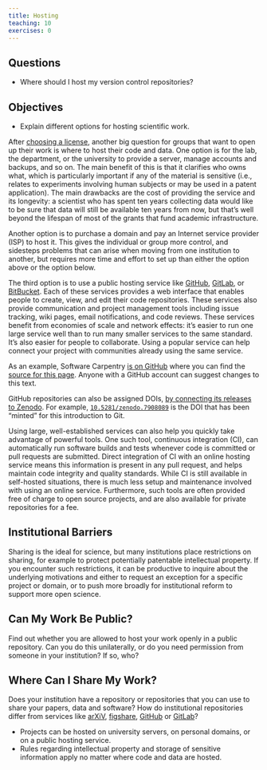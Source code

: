 ---
title: Hosting
teaching: 10
exercises: 0
---

::: {.callout-important}
## Questions

- Where should I host my version control repositories?

:::

::: {.callout-tip}
## Objectives

- Explain different options for hosting scientific work.

:::

After [choosing a license](11-licensing.md),
another big question for groups that want to open up their work is where to
host their code and data.  One option is for the lab, the department, or the
university to provide a server, manage accounts and backups, and so on.  The
main benefit of this is that it clarifies who owns what, which is particularly
important if any of the material is sensitive (i.e., relates to experiments
involving human subjects or may be used in a patent application).  The main
drawbacks are the cost of providing the service and its longevity: a scientist
who has spent ten years collecting data would like to be sure that data will
still be available ten years from now, but that's well beyond the lifespan of
most of the grants that fund academic infrastructure.

Another option is to purchase a domain and pay an Internet service provider
(ISP) to host it.  This gives the individual or group more control, and
sidesteps problems that can arise when moving from one institution to another,
but requires more time and effort to set up than either the option above or the
option below.

The third option is to use a public hosting service like
[GitHub](https://github.com), [GitLab](https://gitlab.com), or
[BitBucket](https://bitbucket.org).
Each of these services provides a web interface that enables people to create,
view, and edit their code repositories.  These services also provide
communication and project management tools including issue tracking, wiki pages,
email notifications, and code reviews.  These services benefit from economies of
scale and network effects: it's easier to run one large service well than to run
many smaller services to the same standard.  It's also easier for people to
collaborate.  Using a popular service can help connect your project with
communities already using the same service.

As an example, Software Carpentry [is on GitHub](https://github.com/swcarpentry/) where you can find the [source for this
page](https://github.com/swcarpentry/git-novice/blob/main/episodes/13-hosting.md). Anyone with a GitHub account can suggest changes to this text.

GitHub repositories can also be assigned DOIs, [by connecting its releases to
Zenodo](https://guides.github.com/activities/citable-code/). For example,
[`10.5281/zenodo.7908089`](https://zenodo.org/record/7908089) is the DOI that has
been "minted" for this introduction to Git.

Using large, well-established services can also help you quickly take advantage
of powerful tools.  One such tool, continuous integration (CI), can
automatically run software builds and tests whenever code is committed or pull
requests are submitted.  Direct integration of CI with an online hosting service
means this information is present in any pull request, and helps maintain code
integrity and quality standards.  While CI is still available in self-hosted
situations, there is much less setup and maintenance involved with using an
online service.  Furthermore, such tools are often provided free of charge to
open source projects, and are also available for private repositories for a fee.

:::::::::::::::::::::::::::::::::::::::::  callout

## Institutional Barriers

Sharing is the ideal for science,
but many institutions place restrictions on sharing,
for example to protect potentially patentable intellectual property.
If you encounter such restrictions,
it can be productive to inquire about the underlying motivations and
either to request an exception for a specific project or domain,
or to push more broadly for institutional reform to support more open science.


::::::::::::::::::::::::::::::::::::::::::::::::::

:::::::::::::::::::::::::::::::::::::::  challenge

## Can My Work Be Public?

Find out whether you are allowed to host your work openly in a public repository.
Can you do this unilaterally,
or do you need permission from someone in your institution?
If so, who?


::::::::::::::::::::::::::::::::::::::::::::::::::

:::::::::::::::::::::::::::::::::::::::  challenge

## Where Can I Share My Work?

Does your institution have a repository or repositories that you can
use to share your papers, data and software? How do institutional repositories
differ from services like [arXiV](https://arxiv.org/), [figshare](https://figshare.com/), [GitHub](https://github.com/) or [GitLab](https://about.gitlab.com/)?


::::::::::::::::::::::::::::::::::::::::::::::::::

:::::::::::::::::::::::::::::::::::::::: keypoints

- Projects can be hosted on university servers, on personal domains, or on a public hosting service.
- Rules regarding intellectual property and storage of sensitive information apply no matter where code and data are hosted.

::::::::::::::::::::::::::::::::::::::::::::::::::


